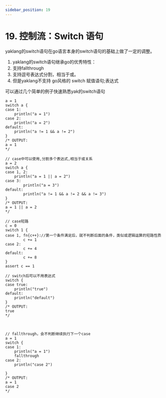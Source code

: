 ---
sidebar_position: 19
---

# 19. 控制流：Switch 语句

yaklang的switch语句在go语言本身的switch语句的基础上做了一定的调整。

1. yaklang的switch语句继承go的优秀特性：
  1. 支持fallthrough
  2. 支持逗号表达式分割，相当于或。
2. 但是yaklang不支持 go风格的 switch 赋值语句;表达式

可以通过几个简单的例子快速熟悉yak的switch语句

```yak
a = 1
switch a {
case 1:
    println("a = 1")
case 2:
    println("a = 2")
default:
    println("a != 1 && a != 2")
}
/* OUTPUT:
a = 1
*/

// case中可以使用,分割多个表达式,相当于或关系
a = 2
switch a {
case 1, 2:
    println("a = 1 || a = 2")
case 3:
        println("a = 3")
default:
        println("a != 1 && a != 2 && a != 3")
}
/* OUTPUT:
a = 1 || a = 2
*/

// case短路
c = 0
switch 1 {
case 1, fn{c++}://第一个条件满足后，就不判断后面的条件，类似或逻辑运算的短路性质
        c += 1
case 2:
        c += 4
default:
        c += 8
}
assert c == 1

// switch后可以不用表达式
switch {
case true:
    println("true")
default:
    println("default")
}
/* OUTPUT:
true
*/



// fallthrough，会不判断继续执行下一个case
a = 1
switch {
case 1:
    println("a = 1")
    fallthrough
case 2:
    println("case 2")

}
/* OUTPUT:
a = 1
case 2
*/
```